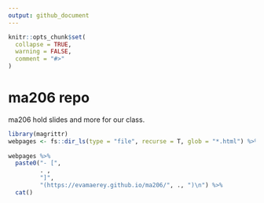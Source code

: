 ```yaml
---
output: github_document
---
```

   
<!-- README.md is generated from README.Rmd. Please edit that file --> 

```r
knitr::opts_chunk$set(      
  collapse = TRUE,  
  warning = FALSE,
  comment = "#>"          
)       
```

# ma206 repo

<!-- badges: start -->
<!-- badges: end -->

ma206 hold slides and more for our class.  

```r
library(magrittr)
webpages <- fs::dir_ls(type = "file", recurse = T, glob = "*.html") %>% rev()
    
webpages %>%    
  paste0("- [",
         . ,
         "]",
         "(https://evamaerey.github.io/ma206/", ., ")\n") %>% 
  cat()     
```

